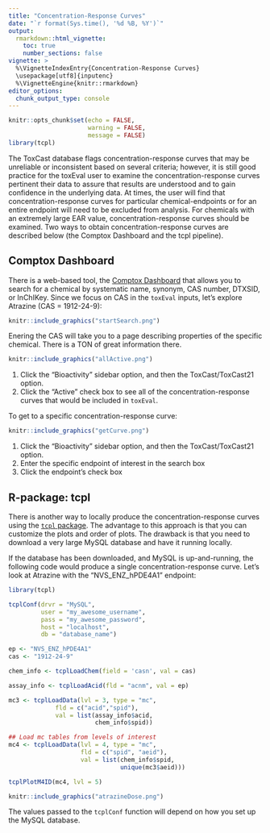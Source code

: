 ```yaml
---
title: "Concentration-Response Curves"
date: "`r format(Sys.time(), '%d %B, %Y')`"
output: 
  rmarkdown::html_vignette:
    toc: true
    number_sections: false
vignette: >
  %\VignetteIndexEntry{Concentration-Response Curves}
  \usepackage[utf8]{inputenc}
  %\VignetteEngine{knitr::rmarkdown}
editor_options: 
  chunk_output_type: console
---
```


```r
knitr::opts_chunk$set(echo = FALSE,
                      warning = FALSE,
                      message = FALSE)
library(tcpl)
```

The ToxCast database flags concentration-response curves that may be unreliable or inconsistent based on several criteria; however, it is still good practice for the toxEval user to examine the concentration-response curves pertinent their data to assure that results are understood and to gain confidence in the underlying data. At times, the user will find that concentration-response curves for particular  chemical-endpoints or for an entire endpoint will need to be excluded from analysis. For chemicals with an extremely large EAR value, concentration-response curves should be examined. Two ways to obtain concentration-response curves are described below (the Comptox Dashboard and the tcpl pipeline).

## Comptox Dashboard

There is a web-based tool, the [Comptox Dashboard](https://comptox.epa.gov/dashboard) that allows you to search for a chemical by systematic name, synonym, CAS number, DTXSID, or InChIKey. Since we focus on CAS in the `toxEval` inputs, let's explore Atrazine (CAS = 1912-24-9):

```r
knitr::include_graphics("startSearch.png")
```


Enering the CAS will take you to a page describing properties of the specific chemical. There is a TON of great information there.

```r
knitr::include_graphics("allActive.png")
```

1. Click the "Bioactivity" sidebar option, and then the ToxCast/ToxCast21 option.
2. Click the "Active" check box to see all of the concentration-response curves that would be included in `toxEval`.


To get to a specific concentration-response curve:

```r
knitr::include_graphics("getCurve.png")
```


1. Click the "Bioactivity" sidebar option, and then the ToxCast/ToxCast21 option. 
2. Enter the specific endpoint of interest in the search box
3. Click the endpoint's check box

## R-package: tcpl

There is another way to locally produce the concentration-response curves using the [`tcpl` package](https://cran.r-project.org/web/packages/tcpl/index.html). The advantage to this approach is that you can customize the plots and order of plots. The drawback is that you need to download a very large MySQL database and have it running locally. 

If the database has been downloaded, and MySQL is up-and-running, the following code would produce a single concentration-response curve. Let's look at Atrazine with the "NVS_ENZ_hPDE4A1" endpoint:

```r
library(tcpl)

tcplConf(drvr = "MySQL", 
         user = "my_awesome_username",
         pass = "my_awesome_password",
         host = "localhost", 
         db = "database_name")

ep <- "NVS_ENZ_hPDE4A1"
cas <- "1912-24-9"

chem_info <- tcplLoadChem(field = 'casn', val = cas)

assay_info <- tcplLoadAcid(fld = "acnm", val = ep)

mc3 <- tcplLoadData(lvl = 3, type = "mc", 
             fld = c("acid","spid"), 
             val = list(assay_info$acid,
                        chem_info$spid))

## Load mc tables from levels of interest
mc4 <- tcplLoadData(lvl = 4, type = "mc", 
                    fld = c("spid", "aeid"), 
                    val = list(chem_info$spid,
                               unique(mc3$aeid)))

tcplPlotM4ID(mc4, lvl = 5)

```

```r
knitr::include_graphics("atrazineDose.png")
```


The values passed to the `tcplConf` function will depend on how you set up the MySQL database.




